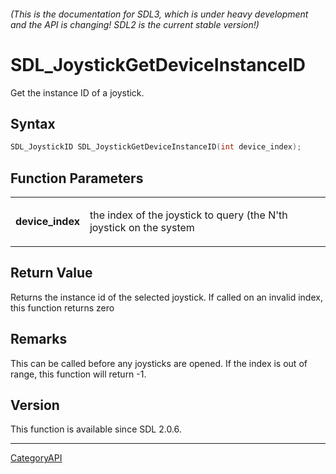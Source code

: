 ====== (This is the documentation for SDL3, which is under heavy development and the API is changing! SDL2 is the current stable version!) ======
= SDL_JoystickGetDeviceInstanceID =

Get the instance ID of a joystick.

== Syntax ==

<syntaxhighlight lang='c'>
SDL_JoystickID SDL_JoystickGetDeviceInstanceID(int device_index);
</syntaxhighlight>

== Function Parameters ==

{|
|'''device_index'''
|the index of the joystick to query (the N'th joystick on the system
|}

== Return Value ==

Returns the instance id of the selected joystick. If called on an invalid
index, this function returns zero

== Remarks ==

This can be called before any joysticks are opened. If the index is out of
range, this function will return -1.

== Version ==

This function is available since SDL 2.0.6.

----
[[CategoryAPI]]


